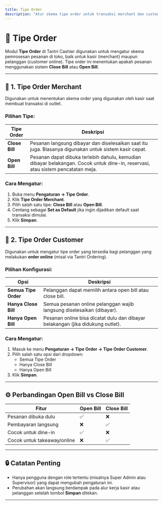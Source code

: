 ```yaml
---
title: Tipe Order
description: "Atur skema tipe order untuk transaksi merchant dan customer di Tantri Cashier"
---
```


# 🧾 Tipe Order

Modul **Tipe Order** di Tantri Cashier digunakan untuk mengatur skema pemrosesan pesanan di toko, baik untuk kasir (merchant) maupun pelanggan (customer online). Tipe order ini menentukan apakah pesanan menggunakan sistem **Close Bill** atau **Open Bill**.

---

## 🏪 1. Tipe Order Merchant

Digunakan untuk menentukan skema order yang digunakan oleh kasir saat membuat transaksi di outlet.

### Pilihan Tipe:

| Tipe Order     | Deskripsi                                                                                                                       |
| -------------- | ------------------------------------------------------------------------------------------------------------------------------- |
| **Close Bill** | Pesanan langsung dibayar dan diselesaikan saat itu juga. Biasanya digunakan untuk sistem kasir cepat.                           |
| **Open Bill**  | Pesanan dapat dibuka terlebih dahulu, kemudian dibayar belakangan. Cocok untuk dine-in, reservasi, atau sistem pencatatan meja. |

### Cara Mengatur:

1. Buka menu **Pengaturan → Tipe Order**.
2. Klik **Tipe Order Merchant**.
3. Pilih salah satu tipe: **Close Bill** atau **Open Bill**.
4. Centang sebagai **Set as Default** jika ingin dijadikan default saat transaksi dimulai.
5. Klik **Simpan**.

---

## 🛒 2. Tipe Order Customer

Digunakan untuk mengatur tipe order yang tersedia bagi pelanggan yang melakukan **order online** (misal via Tantri Ordering).

### Pilihan Konfigurasi:

| Opsi                 | Deskripsi                                                                       |
| -------------------- | ------------------------------------------------------------------------------- |
| **Semua Tipe Order** | Pelanggan dapat memilih antara open bill atau close bill.                       |
| **Hanya Close Bill** | Semua pesanan online pelanggan wajib langsung diselesaikan (dibayar).           |
| **Hanya Open Bill**  | Pesanan online bisa dicatat dulu dan dibayar belakangan (jika didukung outlet). |

### Cara Mengatur:

1. Masuk ke menu **Pengaturan → Tipe Order → Tipe Order Customer**.
2. Pilih salah satu opsi dari dropdown:
   - Semua Tipe Order
   - Hanya Close Bill
   - Hanya Open Bill
3. Klik **Simpan**.

---

## ⚙️ Perbandingan Open Bill vs Close Bill

| Fitur                       | Open Bill | Close Bill |
| --------------------------- | --------- | ---------- |
| Pesanan dibuka dulu         | ✅        | ❌         |
| Pembayaran langsung         | ❌        | ✅         |
| Cocok untuk dine-in         | ✅        | ❌         |
| Cocok untuk takeaway/online | ❌        | ✅         |

---

## 🔒 Catatan Penting

- Hanya pengguna dengan role tertentu (misalnya Super Admin atau Supervisor) yang dapat mengubah pengaturan ini.
- Perubahan akan langsung berdampak pada alur kerja kasir atau pelanggan setelah tombol **Simpan** ditekan.

---
